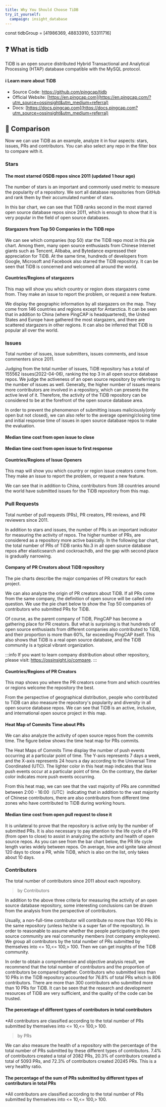 ```yaml
---
title: Why You Should Choose TiDB
try_it_yourself:
  campaign: insight_database
---
```

const tidbGroup = [41986369, 48833910, 53311716]

## ❓ What is tidb

TiDB is an open source distributed Hybrid Transactional and Analytical Processing (HTAP) database compatible with the MySQL protocol.

#### ℹ️  Learn more about TiDB
- Source Code: https://github.com/pingcap/tidb
- Official Website: [https://en.pingcap.com](https://en.pingcap.com/?utm_source=ossinsight&utm_medium=referral)
- Docs: [https://docs.pingcap.com](https://docs.pingcap.com?utm_source=ossinsight&utm_medium=referral)


## 👀 Comparison

Now we can use TiDB as an example, analyze it in four aspects: stars, issues, PRs and contributors. You can also select any repo in the filter box to compare with it.

### Stars

#### The most starred OSDB repos since 2011 (updated 1 hour ago)

The number of stars is an important and commonly used metric to measure the popularity of a repository. We sort all database repositories from GitHub and rank them by their accumulated number of stars.

In this bar chart, we can see that TiDB ranks second in the most starred open source database repos since 2011, which is enough to show that it is very popular in the field of open source databases.

<CommonChart
  chart='barchart'
  category='rt-osdb-ranking-by-stars'
  n={20}
  formatSql={false}
  categoryIndex='repo_group_name'
  valueIndex='num'
  seriesName='Stars'
  categoryType={false}
/>

#### Stargazers from Top 50 Companies in the TiDB repo

We can see which companies (top 50) star the TiDB repo most in this pie chart. Among them, many open source enthusiasts from Chinese Internet giants such as Tencent, Alibaba, and Bytedance expressed their appreciation for TiDB. At the same time, hundreds of developers from Google, Microsoft and Facebook also starred the TiDB repository. It can be seen that TiDB is concerned and welcomed all around the world.

<GroupSelect />

<CommonChart
  chart='piechart'
  category='stars-top-50-company'
  formatSql={false}
  categoryIndex='company_name'
  valueIndex='stargazers'
  categoryType='owner'
  seriesName='Stargazers'
  repoId={tidbGroup}
  comparing
/>

#### Countries/Regions of stargazers

This map will show you which country or region does stargazers come from. They make an issue to report the problem, or request a new feature.

We display the geographic information by all stargazers on the map. They come from 146 countries and regions except for Antarctica. It can be seen that in addition to China (where PingCAP is headquartered), the United States and Europe have gathered the most stargazers, and there are scattered stargazers in other regions. It can also be inferred that TiDB is popular all over the world.

<CommonChart
  chart='worldmapchart'
  category='stars-map'
  formatSql={false}
  categoryIndex='country_or_area'
  valueIndex='count'
  seriesName='stargazers'
  effect={false}
  size={56}
  repoId={tidbGroup}
  comparing
/>

### Issues

Total number of issues, issue submitters, issues comments, and issue commenters since 2011.

Judging from the total number of issues, TiDB repository has a total of 155562 issues(2022-04-06), ranking the top 3 in all open source database repos. We judge the activeness of an open source repository by referring to the number of issues as well. Generally, the higher number of issues means more contributors are involved in a repository, which can presents the active level of it. Therefore, the activity of the TiDB repository can be considered to be at the forefront of the open source database area.

<CommonChart
  chart='barchart'
  category='rt-osdb-ranking-by-issues'
  n={20}
  formatSql={false}
  categoryIndex='repo_group_name'
  valueIndex='num'
  seriesName='Issues'
  categoryType={false}
/>

In order to prevent the phenomenon of submitting issues maliciously(only open but not closed), we can also refer to the average opening/closing time and initial response time of issues in open source database repos to make the evaluation.

#### Median time cost from open issue to close

<CommonChart
  chart='barchart'
  category='rt-osdb-ranking-by-median-issue-open-to-close'
  n={20}
  formatSql={false}
  categoryIndex='repo_group_name'
  valueIndex='days'
  seriesName='Days'
  categoryType={false}
/>

#### Median time cost from open issue to first response

<CommonChart
  chart='barchart'
  category='rt-osdb-ranking-by-median-issue-open-to-first-respond'
  n={20}
  formatSql={false}
  categoryIndex='repo_group_name'
  valueIndex='days'
  seriesName='Days'
  categoryType={false}
/>

#### Countries/Regions of Issue Openers

This map will show you which country or region issue creators come from. They make an issue to report the problem, or request a new feature.

We can see that in addition to China, contributors from 38 countries around the world have submitted issues for the TiDB repository from this map.

<CommonChart
  chart='worldmapchart'
  category='issue-creators-map'
  formatSql={false}
  categoryIndex='country_or_area'
  valueIndex='count'
  seriesName='Issue openers'
  effect={false}
  size={56}
  repoId={tidbGroup}
  comparing
/>

### Pull Requests

Total number of pull requests (PRs), PR creators, PR reviews, and PR reviewers since 2011.

In addition to stars and issues, the number of PRs is an important indicator for measuring the activity of repos. The higher number of PRs, are considered as a repository more active basically. In the following bar chart, the total number of PRs of TiDB ranks No.3 in all open source database repos after elasticsearch and cockroachdb, and the gap with second place is gradually narrowing.

<CommonChart
  chart='barchart'
  category='rt-osdb-ranking-by-prs'
  n={20}
  formatSql={false}
  categoryIndex='repo_group_name'
  valueIndex='num'
  seriesName='PRs'
  categoryType={false}
/>

#### Company of PR Creators about TiDB repository
The pie charts describe the major companies of PR creators for each project.

We can also analyze the origin of PR creators about TiDB. If all PRs come from the same company, the definition of open source will be called into question. We use the pie chart below to show the Top 50 companies of contributors who submitted PRs for TiDB.

Of course, as the parent company of TiDB, PingCAP has become a gathering place for PR creators. But what is surprising is that hundreds of open source enthusiasts from different companies also contributed to TiDB, and their proportion is  more than 60%, far exceeding PingCAP itself. This also shows that TiDB is a real open source database, and the TiDB community is a typical vibrant organization.

<CommonChart
  chart='piechart'
  category='pull-request-creators-top-50-company'
  formatSql={false}
  categoryIndex='company_name'
  valueIndex='code_contributors'
  categoryType='owner'
  seriesName='Contributors'
  repoId={tidbGroup}
  comparing
/>

:::info
If you want to learn company distribution about other repository, please visit: https://ossinsight.io/compare.
:::

#### Countries/Regions of PR Creators
This map shows you where the PR creators come from and which countries or regions welcome the repository the best.

From the perspective of geographical distribution, people who contributed to TiDB can also measure the repository's popularity and diversity in all open source database repos. We can see that TiDB is an active, inclusive, and international open source project in this map.

<CommonChart
  chart='worldmapchart'
  category='pull-request-creators-map'
  formatSql={false}
  categoryIndex='country_or_area'
  valueIndex='count'
  seriesName='PR creators'
  effect={false}
  size={56}
  repoId={tidbGroup}
  comparing
/>

#### Heat Map of Commits Time about PRs

We can also analyze the activity of open source repos from the commits time. The figure below shows the time heat map for PRs commits.

The Heat Maps of Commits Time display the number of push events occurring at a particular point of time. The Y-axis represents 7 days a week, and the X-axis represents 24 hours a day according to the Universal Time Coordinated (UTC). The lighter color in this heat map indicates that less push events occur at a particular point of time. On the contrary, the darker color indicates more push events occurring.

From this heat map, we can see that the vast majority of PRs are committed between 2:00 - 16:00（UTC）indicating that in addition to the vast majority of Chinese contributors, there are also contributors from different time zones who have contributed to TiDB during working hours.

<CommonChart
  chart='heatmapchart'
  category='commits-time-distribution'
  xIndex='hour'
  yIndex='dayofweek'
  valueIndex='pushes'
  formatSql={false}
  repoId={tidbGroup}
  comparing
/>

#### Median time cost from open pull request to close it

It is unilateral to prove that the repository is active only by the number of submitted PRs. It is also necessary to pay attention to the life cycle of a PR (from open to close) to assist in analyzing the activity and health of open source repos. As you can see from the bar chart below, the PR life cycle length varies widely between repos. On average, hive and ignite take almost 120 days to close a PR, while TiDB, which is also on the list, only takes about 10 days.

<CommonChart
  chart='barchart'
  category='rt-osdb-ranking-by-median-pr-open-to-merge'
  n={20}
  formatSql={false}
  categoryIndex='repo_group_name'
  valueIndex='days'
  seriesName='Days'
  categoryType={false}
/>

### Contributors

The total number of contributors since 2011 about each repository.

> by Contributors

In addition to the above three criteria for measuring the activity of an open source database repository, some interesting conclusions can be drawn from the analysis from the perspective of contributors.

Usually, a non-full-time contributor will contribute no more than 100 PRs in the same repository (unless he/she is a super fan of the repository). In order to reasonable to assume whether the people participating in the open source community are real community members (not company employees). We group all contributors by the total number of PRs submitted by themselves into <= 10,<= 100,> 100. Then we can get insights of the TiDB community.

In order to obtain a comprehensive and objective analysis result, we recommend that the total number of contributors and the proportion of contributors be compared together. Contributors who submitted less than 10 PRs in the TiDB repository accounted for 76.8% of total PRs which is 806 contributors. There are more than 300 contributors who submitted more than 10 PRs for TiDB. It can be seen that the research and development resources of TiDB are very sufficient, and the quality of the code can be trusted.

#### The percentage of different types of contributors in total contributors
*All contributors are classified according to the total number of PRs submitted by themselves into <= 10,<= 100,> 100.

<ContributorsCharts type='contributors' percent/>

<ContributorsCharts type='contributors'/>

> by PRs

We can also measure the health of a repository with the percentage of the total number of PRs submitted by these different types of contributors.
7.4% of contributors created a total of 2082 PRs, 20.3% of contributors created a total of 5093 PRs, and 72.3% of contributors created 20245 PRs. This is a very healthy ratio.

#### The percentage of the sum of PRs submitted by different types of contributors in total PRs
*All contributors are classified according to the total number of PRs submitted by themselves into <= 10,<= 100,> 100.

<ContributorsCharts type='prs' percent/>

<ContributorsCharts type='prs'/>
